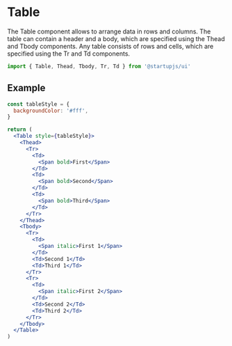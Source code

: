 
# Table

The Table component allows to arrange data in rows and columns. The table can contain a header and a body, which are specified using the Thead and Tbody components. Any table consists of rows and cells, which are specified using the Tr and Td components.

```jsx
import { Table, Thead, Tbody, Tr, Td } from '@startupjs/ui'
```

## Example

```jsx example
const tableStyle = {
  backgroundColor: '#fff',
}

return (
  <Table style={tableStyle}>
    <Thead>
      <Tr>
        <Td>
          <Span bold>First</Span>
        </Td>
        <Td>
          <Span bold>Second</Span>
        </Td>
        <Td>
          <Span bold>Third</Span>
        </Td>
      </Tr>
    </Thead>
    <Tbody>
      <Tr>
        <Td>
          <Span italic>First 1</Span>
        </Td>
        <Td>Second 1</Td>
        <Td>Third 1</Td>
      </Tr>
      <Tr>
        <Td>
          <Span italic>First 2</Span>
        </Td>
        <Td>Second 2</Td>
        <Td>Third 2</Td>
      </Tr>
    </Tbody>
  </Table>
)
```
